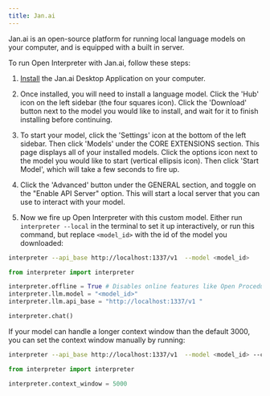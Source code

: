---
title: Jan.ai
---

Jan.ai is an open-source platform for running local language models on your computer, and is equipped with a built in server.

To run Open Interpreter with Jan.ai, follow these steps:

1. [Install](https://jan.ai/) the Jan.ai Desktop Application on your computer.

2. Once installed, you will need to install a language model. Click the 'Hub' icon on the left sidebar (the four squares icon). Click the 'Download' button next to the model you would like to install, and wait for it to finish installing before continuing.

3. To start your model, click the 'Settings' icon at the bottom of the left sidebar. Then click 'Models' under the CORE EXTENSIONS section. This page displays all of your installed models. Click the options icon next to the model you would like to start (vertical ellipsis icon). Then click 'Start Model', which will take a few seconds to fire up.

4. Click the 'Advanced' button under the GENERAL section, and toggle on the "Enable API Server" option. This will start a local server that you can use to interact with your model.

5. Now we fire up Open Interpreter with this custom model. Either run `interpreter --local` in the terminal to set it up interactively, or run this command, but replace `<model_id>` with the id of the model you downloaded:

<CodeGroup>

```bash Terminal
interpreter --api_base http://localhost:1337/v1  --model <model_id>
```

```python Python
from interpreter import interpreter

interpreter.offline = True # Disables online features like Open Procedures
interpreter.llm.model = "<model_id>"
interpreter.llm.api_base = "http://localhost:1337/v1 "

interpreter.chat()
```

</CodeGroup>

If your model can handle a longer context window than the default 3000, you can set the context window manually by running:

<CodeGroup>

```bash Terminal
interpreter --api_base http://localhost:1337/v1  --model <model_id> --context_window 5000
```

```python Python
from interpreter import interpreter

interpreter.context_window = 5000
```

</CodeGroup>
